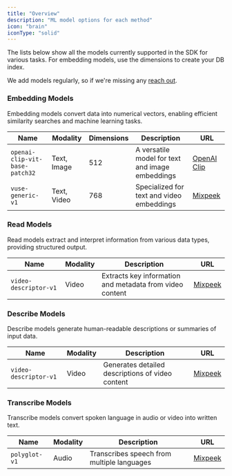 ```yaml
---
title: "Overview"
description: "ML model options for each method"
icon: "brain"
iconType: "solid"
---
```


The lists below show all the models currently supported in the SDK for various tasks. For embedding models, use the dimensions to create your DB index.

<Note>
  We add models regularly, so if we're missing any
  <a href="https://mixpeek.com/contact">reach out</a>.
</Note>

### Embedding Models

Embedding models convert data into numerical vectors, enabling efficient similarity searches and machine learning tasks.

| Name                           | Modality    | Dimensions | Description                                     | URL                                                           |
| ------------------------------ | ----------- | ---------- | ----------------------------------------------- | ------------------------------------------------------------- |
| `openai-clip-vit-base-patch32` | Text, Image | 512        | A versatile model for text and image embeddings | [OpenAI Clip](https://github.com/openai/CLIP)                 |
| `vuse-generic-v1`              | Text, Video | 768        | Specialized for text and video embeddings       | [Mixpeek](https://mixpeek.com/models/mixpeek/vuse-generic-v1) |

### Read Models

Read models extract and interpret information from various data types, providing structured output.

| Name                  | Modality | Description                                              | URL                                                               |
| --------------------- | -------- | -------------------------------------------------------- | ----------------------------------------------------------------- |
| `video-descriptor-v1` | Video    | Extracts key information and metadata from video content | [Mixpeek](https://mixpeek.com/models/mixpeek/video-descriptor-v1) |

### Describe Models

Describe models generate human-readable descriptions or summaries of input data.

| Name                  | Modality | Description                                      | URL                                                               |
| --------------------- | -------- | ------------------------------------------------ | ----------------------------------------------------------------- |
| `video-descriptor-v1` | Video    | Generates detailed descriptions of video content | [Mixpeek](https://mixpeek.com/models/mixpeek/video-descriptor-v1) |

### Transcribe Models

Transcribe models convert spoken language in audio or video into written text.

| Name          | Modality | Description                                | URL                                                       |
| ------------- | -------- | ------------------------------------------ | --------------------------------------------------------- |
| `polyglot-v1` | Audio    | Transcribes speech from multiple languages | [Mixpeek](https://mixpeek.com/models/mixpeek/polyglot-v1) |

